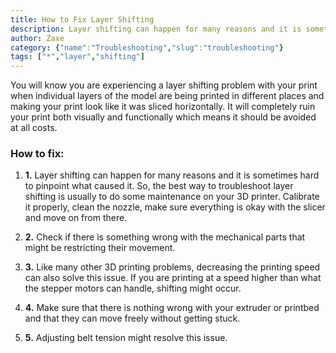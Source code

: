 ```yaml
---
title: How to Fix Layer Shifting
description: Layer shifting can happen for many reasons and it is sometimes hard to pinpoint what caused it. So, the best way to troubleshoot layer shifting is usually to do some maintenance on your 3D printer. Calibrate it properly, clean the nozzle, make sure everything is okay with the slicer and move on from there.
author: Zaxe
category: {"name":"Troubleshooting","slug":"troubleshooting"}
tags: ["*","layer","shifting"]
---
```


<Aligned>
<ColumnImage image={{imageURL:"posts/common-3d-printing-problems-and-how-to-troubleshoot-them/img/layer-shifting.webp",imageALT:"Layer Shifting"}}>
You will know you are experiencing a layer shifting problem with your print when individual layers of the model are being printed in different places and making your print look like it was sliced horizontally. It will completely ruin your print both visually and functionally which means it should be avoided at all costs.
</ColumnImage>
<br/>

<h3>How to fix:</h3>

1. <strong className="list-number">1.</strong> Layer shifting can happen for many reasons and it is sometimes hard to pinpoint what caused it. So, the best way to troubleshoot layer shifting is usually to do some maintenance on your 3D printer. Calibrate it properly, clean the nozzle, make sure everything is okay with the slicer and move on from there.

2. <strong className="list-number">2.</strong> Check if there is something wrong with the mechanical parts that might be restricting their movement.

3. <strong className="list-number">3.</strong> Like many other 3D printing problems, decreasing the printing speed can also solve this issue. If you are printing at a speed higher than what the stepper motors can handle, shifting might occur.

4. <strong className="list-number">4.</strong> Make sure that there is nothing wrong with your extruder or printbed and that they can move freely without getting stuck.

5. <strong className="list-number">5.</strong> Adjusting belt tension might resolve this issue.
</Aligned>